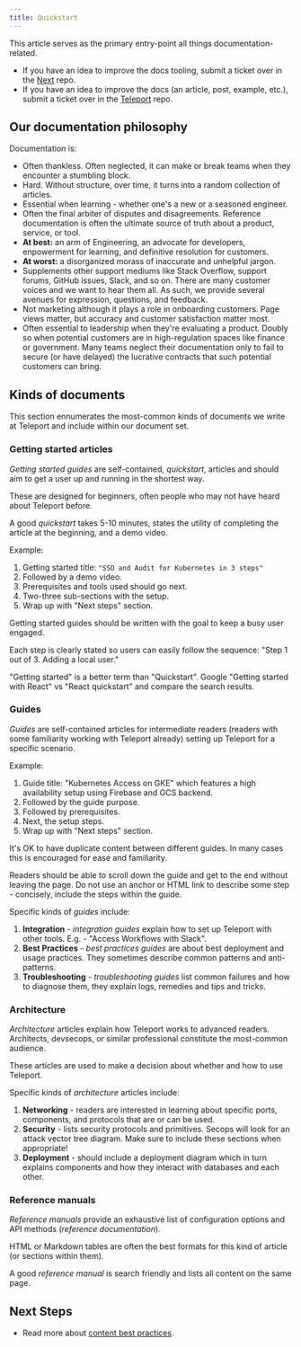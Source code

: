 ```yaml
---
title: Quickstart
---
```


This article serves as the primary entry-point all things documentation-related.

- If you have an idea to improve the docs tooling, submit a ticket over in the [Next](https://github.com/gravitational/next) repo.
- If you have an idea to improve the docs (an article, post, example, etc.), submit a ticket over in the [Teleport](https://github.com/gravitational/teleport) repo.

## Our documentation philosophy

Documentation is:

- Often thankless. Often neglected, it can make or break teams when they encounter a stumbling block. 
- Hard. Without structure, over time, it turns into a random collection of articles. 
- Essential when learning - whether one's a new or a seasoned engineer.
- Often the final arbiter of disputes and disagreements. Reference documentation is often the ultimate source of truth about a product, service, or tool.
- **At best:** an arm of Engineering, an advocate for developers, enpowerment for learning, and definitive resolution for customers. 
- **At worst:** a disorganized morass of inaccurate and unhelpful jargon.
- Supplements other support mediums like Stack Overflow, support forums, GitHub issues, Slack, and so on. There are many customer voices and we want to hear them all. As such, we provide several avenues for expression, questions, and feedback.
- Not marketing although it plays a role in onboarding customers. Page views matter, but accuracy and customer satisfaction matter most.
- Often essential to leadership when they're evaluating a product. Doubly so when potential customers are in high-regulation spaces like finance or government. Many teams neglect their documentation only to fail to secure (or have delayed) the lucrative contracts that such potential customers can bring.

## Kinds of documents

This section ennumerates the most-common kinds of documents we write at Teleport and include within our document set.

### Getting started articles

*Getting started guides* are self-contained, *quickstart*, articles and should aim to get a user up and running in the shortest way.

These are designed for beginners, often people who may not have heard about Teleport before.

A good *quickstart* takes 5-10 minutes, states the utility of completing the article at the beginning, and a demo video.

Example:

1. Getting started title: `"SSO and Audit for Kubernetes in 3 steps"`
2. Followed by a demo video. 
3. Prerequisites and tools used should go next. 
4. Two-three sub-sections with the setup. 
5. Wrap up with "Next steps" section.

Getting started guides should be written with the goal to keep a busy user engaged. 

Each step is clearly stated so users can easily follow the sequence: "Step 1 out of 3. Adding a local user."

<Admonition type="note">
  "Getting started" is a better term than "Quickstart".
  Google "Getting started with React" vs "React quickstart"
  and compare the search results.
</Admonition>

### Guides

*Guides* are self-contained articles for intermediate readers (readers with some familiarity working with Teleport already) setting up Teleport for a specific scenario.

Example: 

1. Guide title: "Kubernetes Access on GKE" which features a high availability setup using Firebase and GCS backend.
2. Followed by the guide purpose.
3. Followed by prerequisites.
4. Next, the setup steps.
5. Wrap up with "Next steps" section.

It's OK to have duplicate content between different guides. In many cases this is encouraged for ease and familiarity.

Readers should be able to scroll down the guide and get to the end without leaving the page. Do not use an anchor or HTML link to describe some step - concisely, include the steps within the guide.

Specific kinds of *guides* include:

1. **Integration** - *integration guides* explain how to set up Teleport with other tools. E.g. - "Access Workflows with Slack".
2. **Best Practices** - *best practices guides* are about best deployment and usage practices. They sometimes describe common patterns and anti-patterns.
3. **Troubleshooting** - *troubleshooting guides* list common failures and how to diagnose them, they explain logs, remedies and tips and tricks.

### Architecture

*Architecture* articles explain how Teleport works to advanced readers. Architects, devsecops, or similar professional constitute the most-common audience. 

These articles are used to make a decision about whether and how to use Teleport.

Specific kinds of *architecture* articles include:

1. **Networking** - readers are interested in learning about specific ports, components, and protocols that are or can be used.
2. **Security** - lists security protocols and primitives. Secops will look for an attack vector tree diagram. Make sure to include these sections when appropriate!
3. **Deployment** - should include a deployment diagram which in turn explains components and how they interact with databases and each other.

### Reference manuals

*Reference manuals* provide an exhaustive list of configuration options and API methods (*reference documentation*).

HTML or Markdown tables are often the best formats for this kind of article (or sections within them).

A good *reference manual* is search friendly and lists all content on the same page.

## Next Steps

- Read more about [content best practices](./docs/best-practices.mdx).

